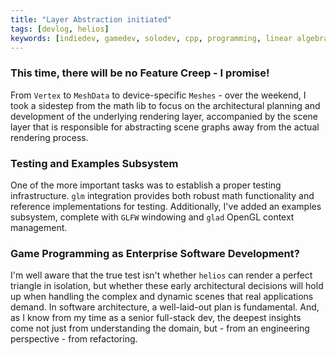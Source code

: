 ```yaml
---
title: "Layer Abstraction initiated"
tags: [devlog, helios]
keywords: [indiedev, gamedev, solodev, cpp, programming, linear algebra, computer graphics, indiegames]
---
```



### This time, there will be no Feature Creep - I promise!

From `Vertex` to `MeshData` to device-specific `Meshes` - over the weekend, I took a sidestep from the math lib to focus on the architectural planning and development of the underlying rendering layer, accompanied by the scene layer that is responsible for abstracting scene graphs away from the actual rendering process.

<!--truncate-->

### Testing and Examples Subsystem
One of the more important tasks was to establish a proper testing infrastructure. `glm` integration provides both robust math functionality and reference implementations for testing. Additionally, I've added an examples subsystem, complete with `GLFW` windowing and `glad` OpenGL context management.

### Game Programming as Enterprise Software Development?
I'm well aware that the true test isn't whether `helios` can render a perfect triangle in isolation, but whether these early architectural decisions will hold up when handling the complex and dynamic scenes that real applications demand. In software architecture, a well-laid-out plan is fundamental. And, as I know from my time as a senior full-stack dev, the deepest insights come not just from understanding the domain, but - from an engineering perspective - from refactoring.


<SocialLinks />



